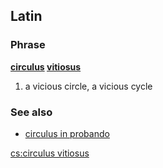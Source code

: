 ==Latin==

===Phrase===
'''[[circulus]] [[vitiosus]]'''

# a vicious circle, a vicious cycle

===See also===
* [[circulus in probando]]

[[cs:circulus vitiosus]]